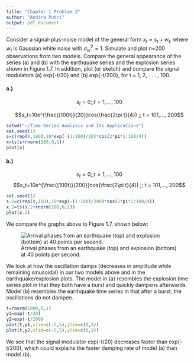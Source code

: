 ---
title: "Chapter 1 Problem 2"
author: "Andira Putri"
output: pdf_document
---

Consider a signal-plus-noise model of the general form $x_t = s_t + w_t$, where $w_t$ is Gaussian white noise with $\sigma^2_{w}=1$. Simulate and plot n=200 observations from two models. Compare the general appearance of the series (a) and (b) with the earthquake series and the explosion series shown in Figure 1.7. In addition, plot (or sketch) and compare the signal modulators (a) exp{-t/20} and (b) exp{-t/200}, for t = 1, 2, . . . , 100.

#### a.)

$$s_t = 0 ;; t = 1,..., 100$$ 

$$s_t=10e^{\frac{(100t)}{20}}cos(\frac{2\pi t}{4}) ;; t = 101,..., 200$$

```{r}
setwd("~/Time Series Analysis and Its Applications")
set.seed(1)
s=c(rep(0,100),10*exp(-(1:100)/20)*cos(2*pi*1:100/4))
x=ts(s+rnorm(200,0,1))
plot(x)
```

#### b.)

$$s_t = 0 ;; t = 1,..., 100$$ $$s_t=10e^{\frac{(100t)}{200}}cos(\frac{2\pi t}{4}) ;; t = 101,..., 200$$

```{r}
set.seed(1)
s.2=c(rep(0,100),10*exp(-(1:100)/200)*cos(2*pi*1:100/4))
x.2=ts(s.2+rnorm(200,0,1))
plot(x.2)
```

We compare the graphs above to Figure 1.7, shown below:

![Arrival phases from an earthquake (top) and explosion (bottom) at 40 points per second.](earthquakeExplosion.png)

We look at how the oscillation damps (decreases in amplitude while remaining sinusoidal) in our two models above and in the earthquake/explosion plots. The model in (a) resembles the explosion time series plot in that they both have a burst and quickly dampens afterwards. Model (b) resembles the earthquake time series in that after a burst, the oscillations do not dampen.

```{r}
t=rnorm(1000,0,1)
y1=exp(-t/20)
y2=exp(-t/200)
plot(t,y1,xlim=c(-5,5),ylim=c(0,2))
plot(t,y2,xlim=c(-5,5),ylim=c(0,2))
```

We see that the signal modulator exp(-t/20) decreases faster than exp(-t/200), which could explains the faster damping rate of model (a) than model (b).